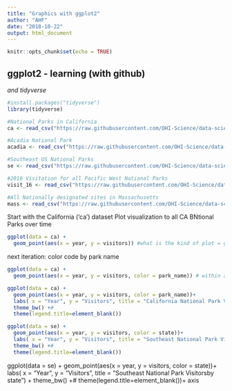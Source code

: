 ```yaml
---
title: "Graphics with ggplot2"
author: "AHF"
date: "2018-10-22"
output: html_document
---
```


```r
knitr::opts_chunk$set(echo = TRUE)
```

## ggplot2 - learning (with github)
*and tidyverse*

```r
#install.packages("tidyverse")
library(tidyverse)
```


```r
#National Parks in California
ca <- read_csv("https://raw.githubusercontent.com/OHI-Science/data-science-training/master/data/ca.csv") 

#Acadia National Park
acadia <- read_csv("https://raw.githubusercontent.com/OHI-Science/data-science-training/master/data/acadia.csv")

#Southeast US National Parks
se <- read_csv("https://raw.githubusercontent.com/OHI-Science/data-science-training/master/data/se.csv")

#2016 Visitation for all Pacific West National Parks
visit_16 <- read_csv("https://raw.githubusercontent.com/OHI-Science/data-science-training/master/data/visit_16.csv")

#All Nationally designated sites in Massachusetts
mass <- read_csv("https://raw.githubusercontent.com/OHI-Science/data-science-training/master/data/mass.csv")

```



Start with the California ('ca') dataset
Plot visualization to all CA BNtional Parks over time
```r
ggplot(data = ca) + 
  geom_point(aes(x = year, y = visitors)) #what is the kind of plot = geom

```
next iteration:
color code by park name
```r
ggplot(data = ca) + 
  geom_point(aes(x = year, y = visitors, color = park_name)) # within aes , color is a variable mapping to a certain item

```



```r
ggplot(data = ca) + 
  geom_point(aes(x = year, y = visitors, color = park_name))+
  labs( x = "Year", y = "Visitors", title = "California National Park Visitors") +
  theme_bw() +#
  theme(legend.title=element_blank())

```
```r
ggplot(data = se) + 
  geom_point(aes(x = year, y = visitors, color = state))+
  labs( x = "Year", y = "Visitors", title = "Southeast National Park Visitors") +
  theme_bw() +#
  theme(legend.title=element_blank())

```
ggplot(data = se) + 
  geom_point(aes(x = year, y = visitors, color = state))+
  labs( x = "Year", y = "Visitors", title = "Southeast National Park Visitorsby state") +
  theme_bw() +#
  theme(legend.title=element_blank())+
  axis
  



